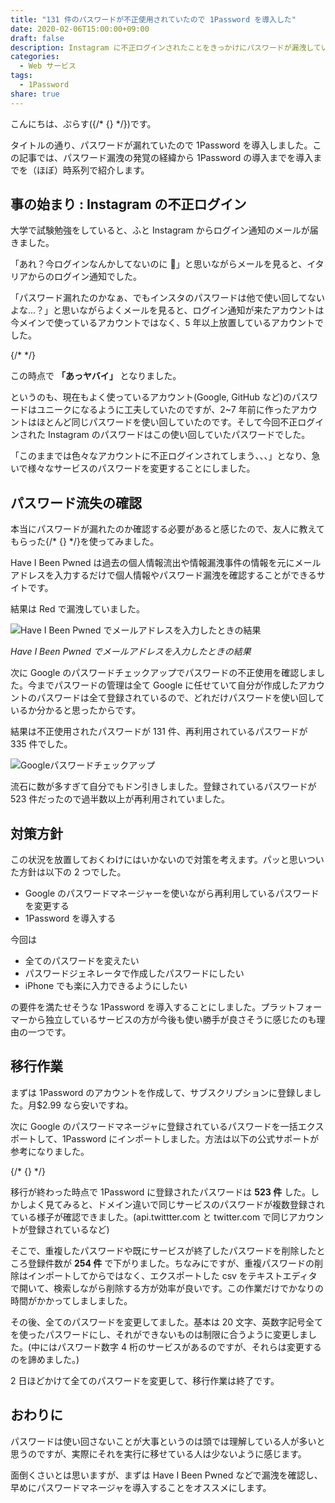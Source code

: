 ```yaml
---
title: "131 件のパスワードが不正使用されていたので 1Password を導入した"
date: 2020-02-06T15:00:00+09:00
draft: false
description: Instagram に不正ログインされたことをきっかけにパスワードが漏洩していることが発覚したので 1Password を導入して全てのアカウントのパスワードを変更することにしました。
categories:
  - Web サービス
tags:
  - 1Password
share: true
---
```


こんにちは、ぷらす({/* {<link href="https://twitter.com/p1ass" text="@p1ass" >} */})です。

タイトルの通り、パスワードが漏れていたので 1Password を導入しました。この記事では、パスワード漏洩の発覚の経緯から 1Password の導入までを導入までを（ほぼ）時系列で紹介します。

## 事の始まり : Instagram の不正ログイン

大学で試験勉強をしていると、ふと Instagram からログイン通知のメールが届きました。

「あれ？今ログインなんかしてないのに 🤔」と思いながらメールを見ると、イタリアからのログイン通知でした。

「パスワード漏れたのかなぁ、でもインスタのパスワードは他で使い回してないよな...？」と思いながらよくメールを見ると、ログイン通知が来たアカウントは今メインで使っているアカウントではなく、5 年以上放置しているアカウントでした。

{/* <!--more--> */}

この時点で **「あっヤバイ」** となりました。

というのも、現在もよく使っているアカウント(Google, GitHub など)のパスワードはユニークになるように工夫していたのですが、2~7 年前に作ったアカウントはほとんど同じパスワードを使い回していたのです。そして今回不正ログインされた Instagram のパスワードはこの使い回していたパスワードでした。

「このままでは色々なアカウントに不正ログインされてしまう、、、」となり、急いで様々なサービスのパスワードを変更することにしました。

## パスワード流失の確認

本当にパスワードが漏れたのか確認する必要があると感じたので、友人に教えてもらった{/* {<link href="https://haveibeenpwned.com/" text="Have I Been Pwned" >} */}を使ってみました。

Have I Been Pwned は過去の個人情報流出や情報漏洩事件の情報を元にメールアドレスを入力するだけで個人情報やパスワード漏洩を確認することができるサイトです。

結果は Red で漏洩していました。

![Have I Been Pwned でメールアドレスを入力したときの結果](./pwned.png)

_Have I Been Pwned でメールアドレスを入力したときの結果_

次に Google のパスワードチェックアップでパスワードの不正使用を確認しました。今までパスワードの管理は全て Google に任せていて自分が作成したアカウントのパスワードは全て登録されているので、どれだけパスワードを使い回しているか分かると思ったからです。

結果は不正使用されたパスワードが 131 件、再利用されているパスワードが 335 件でした。

![Googleパスワードチェックアップ](./password_check.jpg)

流石に数が多すぎて自分でもドン引きしました。登録されているパスワードが 523 件だったので過半数以上が再利用されていました。

## 対策方針

この状況を放置しておくわけにはいかないので対策を考えます。パッと思いついた方針は以下の 2 つでした。

- Google のパスワードマネージャーを使いながら再利用しているパスワードを変更する
- 1Password を導入する

今回は

- 全てのパスワードを変えたい
- パスワードジェネレータで作成したパスワードにしたい
- iPhone でも楽に入力できるようにしたい

の要件を満たせそうな 1Password を導入することにしました。プラットフォーマーから独立しているサービスの方が今後も使い勝手が良さそうに感じたのも理由の一つです。

## 移行作業

まずは 1Password のアカウントを作成して、サブスクリプションに登録しました。月\$2.99 なら安いですね。

次に Google のパスワードマネージャに登録されているパスワードを一括エクスポートして、1Password にインポートしました。方法は以下の公式サポートが参考になりました。

{/* {<block-link href="https://support.1password.com/import-chrome/" >} */}

移行が終わった時点で 1Password に登録されたパスワードは **523 件** した。しかしよく見てみると、ドメイン違いで同じサービスのパスワードが複数登録されている様子が確認できました。(api.twittter.com と twitter.com で同じアカウントが登録されているなど)

そこで、重複したパスワードや既にサービスが終了したパスワードを削除したところ登録件数が **254 件** で下がりました。ちなみにですが、重複パスワードの削除はインポートしてからではなく、エクスポートした csv をテキストエディタで開いて、検索しながら削除する方が効率が良いです。この作業だけでかなりの時間がかかってしましました。

その後、全てのパスワードを変更してました。基本は 20 文字、英数字記号全てを使ったパスワードにし、それができないものは制限に合うように変更しました。(中にはパスワード数字 4 桁のサービスがあるのですが、それらは変更するのを諦めました。)

2 日ほどかけて全てのパスワードを変更して、移行作業は終了です。

## おわりに

パスワードは使い回さないことが大事というのは頭では理解している人が多いと思うのですが、実際にそれを実行に移せている人は少ないように感じます。

面倒くさいとは思いますが、まずは Have I Been Pwned などで漏洩を確認し、早めにパスワードマネージャを導入することをオススメにします。
